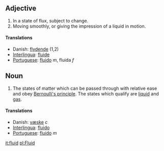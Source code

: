 ==Adjective==
#In a state of flux, subject to change.
#Moving smoothly, or giving the impression of a liquid in motion.

====Translations====
*Danish: [[flydende]] (1,2)
*[[Interlingua]]: [[fluide]]
*[[Portuguese]]: [[fluido]] ''m'', fluida ''f''

==Noun==
#The states of matter which can be passed through with relative ease and obey [[Bernoulli's principle]].  The states which qualify are [[liquid]] and [[gas]].

====Translations====
*Danish: [[væske]] ''c''
*[[Interlingua]]: [[fluido]]
*[[Portuguese]]: [[fluido]] ''m''

[[it:fluid]]
[[pl:Fluid]]
